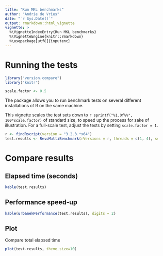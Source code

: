 ```yaml
---
title: "Run MKL benchmarks"
author: "Andrie de Vries"
date: "`r Sys.Date()`"
output: rmarkdown::html_vignette
vignette: >
  %\VignetteIndexEntry{Run MKL benchmarks}
  %\VignetteEngine{knitr::rmarkdown}
  %\usepackage[utf8]{inputenc}
---
```


# Running the tests

```r
library("version.compare")
library("knitr")
```
```r
scale.factor <- 0.5
```

The package allows you to run benchmark tests on several different installations of R on the same machine.

This vignette scales the test sets down to `r sprintf("%1.0f%%", 100*scale.factor)` of standard size, to speed up the process for sake of illustration. For a full-scale test, adjust the tests by setting `scale.factor = 1`.

```r
r <- findRscript(version = "3.2.3.*x64")
test.results <- RevoMultiBenchmark(rVersions = r, threads = c(1, 4), scale.factor = scale.factor)
```


# Compare results

## Elapsed time (seconds)

```r
kable(test.results)
```

## Performance speed-up

```r
kable(urbanekPerformance(test.results), digits = 2)
```

## Plot

Compare total elapsed time

```r
plot(test.results, theme_size=10)
```

